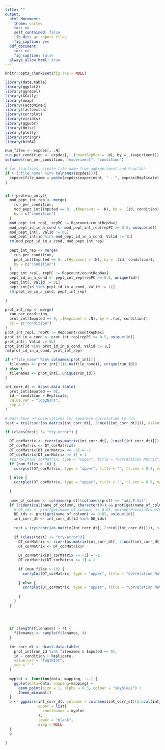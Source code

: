 ```yaml
---
title: ""
output:
  html_document:
    theme: united
    toc: no
    self_contained: false
    lib_dir: qc_report_files
    fig_caption: yes
  pdf_document:
    toc: no
    fig_caption: false
  always_allow_html: true
---
```



```r
knitr::opts_chunk$set(fig.cap = NULL)

library(data.table)
library(ggplot2)
library(ggrepel)
library(GGally)
library(umap)
library(FactoMineR)
library(factoextra)
library(corrplot)
library(viridis)
library(ggpubr)
library(Hmisc)
library(plotly)
library(stringr)
library(bit64)

num_files <- expdes[, .N]
run_per_condition <- expdes[, .(countRepMax = .N), by = .(experiment)]
setnames(run_per_condition, "experiment", "condition")

# for fractions, create file name from mqExperiment and Fraction
if (!("file_name" %in% colnames(expdes))){
  expdes$file_name = paste(expdes$experiment, " - ", expdes$Replicate)
}


if (!protein_only){
  mod_pept_int_rep <- merge(
    run_per_condition,
    mod_pept_int[Imputed == 0, .(Repcount = .N), by = .(id, condition)],
    by = c("condition")
  )
  mod_pept_int_rep[, repPC := Repcount/countRepMax]
  mod_pept_id_in_a_cond <- mod_pept_int_rep[repPC >= 0.5, unique(id)]
  mod_pept_int[, Valid := 0L]
  mod_pept_int[id %in% mod_pept_id_in_a_cond, Valid := 1L]
  rm(mod_pept_id_in_a_cond, mod_pept_int_rep)
  
  pept_int_rep <- merge(
    run_per_condition,
    pept_int[Imputed == 0, .(Repcount = .N), by = .(id, condition)],
    by = c("condition")
  )
  pept_int_rep[, repPC := Repcount/countRepMax]
  pept_id_in_a_cond <- pept_int_rep[repPC >= 0.5, unique(id)]
  pept_int[, Valid := 0L]
  pept_int[id %in% pept_id_in_a_cond, Valid := 1L]
  rm(pept_id_in_a_cond, pept_int_rep)
  
}

prot_int_rep <- merge(
  run_per_condition,
  prot_int[Imputed == 0, .(Repcount = .N), by = .(id, condition)],
  by = c("condition")
)
prot_int_rep[, repPC := Repcount/countRepMax]
prot_id_in_a_cond <- prot_int_rep[repPC >= 0.5, unique(id)]
prot_int[, Valid := 0L]
prot_int[id %in% prot_id_in_a_cond, Valid := 1L]
rm(prot_id_in_a_cond, prot_int_rep)


```


```r
if ("file_name" %in% colnames(prot_int)){
  filenames <- prot_int[!(is.na(file_name)), unique(run_id)]
} else {
  filenames <- prot_int[, unique(run_id)]
}

int_corr_dt <- dcast.data.table(
  prot_int[Imputed == 0],
  id ~ condition + Replicate,
  value.var = "log2NInt",
  sep = "_"
)

# must have >4 observations for spearman correlation to run
test = try(rcorr(as.matrix(int_corr_dt[, 2:ncol(int_corr_dt)])), silent = TRUE)

if (class(test) != "try-error") {
  
  DT_corMatrix <- rcorr(as.matrix(int_corr_dt[, 2:ncol(int_corr_dt)]))
  DT_corMatrix <- DT_corMatrix$r
  DT_corMatrix[DT_corMatrix <= -1] = -1
  DT_corMatrix[DT_corMatrix >= 1] = 1
  #corrplot(DT_corMatrix, type = "upper", title = "Correlation Matrix", tl.cex = 0.5, mar = c(1,0,1.5,0))
  if (num_files > 10) {
    corrplot(DT_corMatrix, type = "upper", title = "", tl.cex = 0.5, mar = c(1,0,1.5,0))
    
  } else {
    corrplot(DT_corMatrix, type = "upper", title = "", tl.cex = 0.5, mar = c(1,0,1.5,0), addCoef.col = "white", number.cex = .5)
    
  }
  
  name_of_column <- colnames(prot)[colnames(prot) == "adj.P.Val"]
  if (!identical(name_of_column, character(0)) && prot[get(name_of_column) <= 0.05, .N] > 4) {
    # DE_ids <- prot[get(name_of_column) <= 0.05, unique(ProteinGroupId)]
    DE_ids <- prot[get(name_of_column) <= 0.05, unique(id)]
    int_corr_dt <- int_corr_dt[id %in% DE_ids]
    
    test = try(rcorr(as.matrix(int_corr_dt[, 2:ncol(int_corr_dt)])), silent = TRUE)
    
    if (class(test) != "try-error"){
      DT_corMatrix <- rcorr(as.matrix(int_corr_dt[, 2:ncol(int_corr_dt)]))
      DT_corMatrix <- DT_corMatrix$r
      
      DT_corMatrix[DT_corMatrix <= -1] = -1
      DT_corMatrix[DT_corMatrix >= 1] = 1
      
      if (num_files > 10) {
        corrplot(DT_corMatrix, type = "upper", title = "Correlation Matrix - DE peptides", tl.cex = 0.5, mar = c(1,0,1.5,0))
        
      } else {
        corrplot(DT_corMatrix, type = "upper", title = "Correlation Matrix - DE peptides", tl.cex = 0.5, mar = c(1,0,1.5,0), addCoef.col = "white", number.cex = .5)
        
      }
    }
  }
  
  
  
  
  if (length(filenames) > 4) {
    filenames <- sample(filenames, 4)
  }
  
  int_corr_dt <- dcast.data.table(
    prot_int[run_id %in% filenames & Imputed == 0],
    id ~ condition + Replicate,
    value.var = "log2NInt",
    sep = "_"
  )
  
  myplot <- function(data, mapping, ...) {
    ggplot(data=data, mapping=mapping) +
      geom_point(size = 1, alpha = 0.3, colour = "skyblue2") +
      theme_minimal()
  }
  p <- ggpairs(int_corr_dt, columns = colnames(int_corr_dt)[2:ncol(int_corr_dt)],
               upper = list(
                 continuous = myplot
               ),
               lower = "blank",
               diag = NULL
  )
  p
  
} 

```
